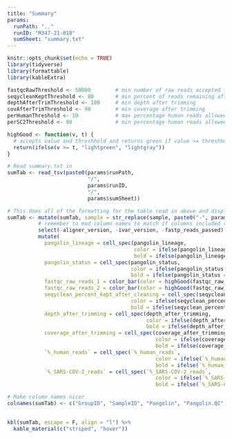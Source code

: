```yaml
---
title: "Summary"
params:
  runPath: ".."
  runID: "M347-21-010"
  sumSheet: "summary.txt"
---
```


```r
knitr::opts_chunk$set(echo = TRUE)
library(tidyverse)
library(formattable)
library(kableExtra)
```
```r
fastqcRawThreshold <- 50000        # min number of raw reads accepted in fastqc_raw column
seqycleanKeptThreshold <- 80       # min percent of reads remaining after seqyclean
depthAfterTrimThreshold <- 100     # min depth after trimming
covAfterTrimThreshold <- 98        # min coverage after trimming
perHumanThreshold <- 10            # max percentage human reads allowed per sample
perSC2Threshold <- 90              # min percentage human reads allowed per sample
```

```r
highGood <- function(v, t) {
  # accepts value and threshhold and returns green if value >= threshhold and gray if not
  return(ifelse(v >= t, "lightgreen", "lightgray"))
}
```


```r
# Read summary.txt in
sumTab <- read_tsv(paste0(params$runPath,
                          "/",
                          params$runID,
                          "/",
                          params$sumSheet))

# This does all of the formatting for the table read in above and displayed in the next code chunk. It contains a mix of dplyr, formattable, and kableExtra commands.
sumTab <- mutate(sumTab, sample = str_replace(sample, paste0("-", params$runID), "")) %>% 
          # remember to mod column names to match if columns included change
          select(-aligner_version, -ivar_version, -fastp_reads_passed) %>%
          mutate(
            pangolin_lineage = cell_spec(pangolin_lineage, 
                                         color = ifelse(pangolin_lineage == "None", "red", "black"), 
                                         bold = ifelse(pangolin_lineage == "None", T, F)),
            pangolin_status = cell_spec(pangolin_status, 
                                        color = ifelse(pangolin_status == "passed_qc", "black", "red"), 
                                        bold = ifelse(pangolin_status == "passed_qc", F, T)),
            fastqc_raw_reads_1 = color_bar(color = highGood(fastqc_raw_reads_1, fastqcRawThreshold))(fastqc_raw_reads_1), 
            fastqc_raw_reads_2 = color_bar(color = highGood(fastqc_raw_reads_2, fastqcRawThreshold))(fastqc_raw_reads_2),
            seqyclean_percent_kept_after_cleaning = cell_spec(seqyclean_percent_kept_after_cleaning, 
                                        color = ifelse(seqyclean_percent_kept_after_cleaning >= seqycleanKeptThreshold, "black", "red"), 
                                        bold = ifelse(seqyclean_percent_kept_after_cleaning >= seqycleanKeptThreshold, F, T)),
            depth_after_trimming = cell_spec(depth_after_trimming, 
                                             color = ifelse(depth_after_trimming >= depthAfterTrimThreshold, "black", "red"), 
                                             bold = ifelse(depth_after_trimming >= depthAfterTrimThreshold, F, T)),
            coverage_after_trimming = cell_spec(coverage_after_trimming, 
                                                color = ifelse(coverage_after_trimming >= covAfterTrimThreshold, "black", "red"), 
                                                bold = ifelse(coverage_after_trimming >= covAfterTrimThreshold, F, T)),
            `%_human_reads` = cell_spec(`%_human_reads`, 
                                                color = ifelse(`%_human_reads` < perHumanThreshold, "black", "red"), 
                                                bold = ifelse(`%_human_reads` < perHumanThreshold, F, T)),
            `%_SARS-COV-2_reads` = cell_spec(`%_SARS-COV-2_reads`, 
                                                color = ifelse(`%_SARS-COV-2_reads` >= perSC2Threshold, "black", "red"), 
                                                bold = ifelse(`%_SARS-COV-2_reads` >= perSC2Threshold, F, T)))

# Make column names nicer
colnames(sumTab) <- c("GroupID", "SampleID", "Pangolin", "Pangolin.QC", "NextClade", "#FastQC.R1", "#FastQC.R2", "#Seqyclean.Pairs", "%Seqyclean.Pairs", "Depth.Post.Trim", "Coverage.Post.Trim", "%Human.Reads", "%SC2.Reads", "#iVar.Variants", "#BCFTools.Variants", "#BEDTools.Failed.Amps", "#SAMTools.Failed.Amps", "#N", "#Degenerage", "#ACTG", "#Total.Bases", "Length.Longest.Insert", "Length.Longest.Del")
          
```

```r
kbl(sumTab, escape = F, align = "l") %>% 
  kable_material(c("striped", "hover")) 
```

